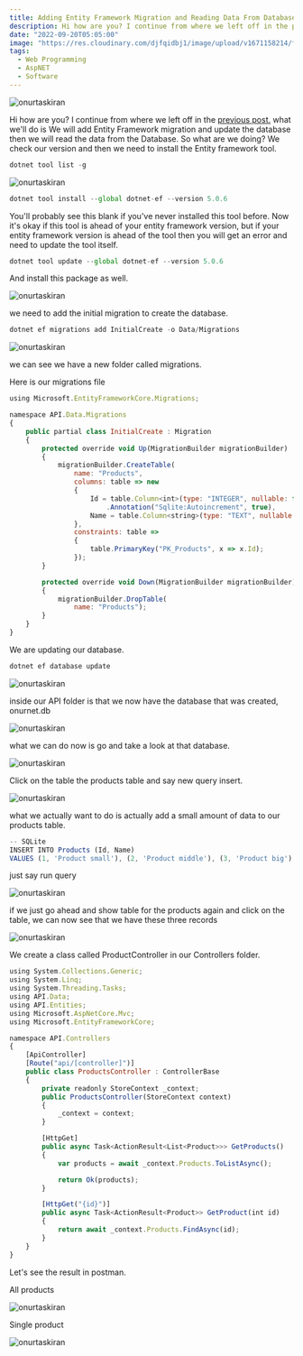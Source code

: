 ```yaml
---
title: Adding Entity Framework Migration and Reading Data From Database in Api
description: Hi how are you? I continue from where we left off in the previous post. what we'll do is We will add Entity Framework migration and update
date: "2022-09-20T05:05:00"
image: "https://res.cloudinary.com/djfqidbj1/image/upload/v1671158214/fdjaa8fpnoi4uhpnkico.jpg"
tags:
  - Web Programming
  - AspNET
  - Software
---
```


<img
  className="w-full rounded-xl"
  src="https://res.cloudinary.com/djfqidbj1/image/upload/v1671158214/fdjaa8fpnoi4uhpnkico.jpg"
  alt="onurtaskiran"
/>

Hi how are you? I continue from where we left off in the <a href="/blog/setting-up-entity-framework-and-adding-a-connection-string">previous post.</a> what we'll do is We will add Entity Framework migration and update the database then we will read the data from the Database. So what are we doing? We check our version and then we need to install the Entity framework tool.

```javascript
dotnet tool list -g
```

<img
  className="w-full "
  src="https://res.cloudinary.com/djfqidbj1/image/upload/v1704652374/x8ue1txhnisjvsc0zsiu.jpg"
  alt="onurtaskiran"
/>

```javascript
dotnet tool install --global dotnet-ef --version 5.0.6
```

You'll probably see this blank if you've never installed this tool before. Now it's okay if this tool is ahead of your entity framework version, but if your entity framework version is ahead of the tool then you will get an error and need to update the tool itself.

```javascript
dotnet tool update --global dotnet-ef --version 5.0.6
```

And install this package as well.

<img
  className="w-full "
  src="https://res.cloudinary.com/djfqidbj1/image/upload/v1704652374/vxqzmt7odhtaawxij12x.jpg"
  alt="onurtaskiran"
/>

we need to add the initial migration to create the database.

```javascript
dotnet ef migrations add InitialCreate -o Data/Migrations
```

<img
  className="w-full "
  src="https://res.cloudinary.com/djfqidbj1/image/upload/v1704652373/k55rkli8faac9aoshm7m.jpg"
  alt="onurtaskiran"
/>

we can see we have a new folder called migrations.

Here is our migrations file

```javascript
using Microsoft.EntityFrameworkCore.Migrations;

namespace API.Data.Migrations
{
    public partial class InitialCreate : Migration
    {
        protected override void Up(MigrationBuilder migrationBuilder)
        {
            migrationBuilder.CreateTable(
                name: "Products",
                columns: table => new
                {
                    Id = table.Column<int>(type: "INTEGER", nullable: false)
                        .Annotation("Sqlite:Autoincrement", true),
                    Name = table.Column<string>(type: "TEXT", nullable: true)
                },
                constraints: table =>
                {
                    table.PrimaryKey("PK_Products", x => x.Id);
                });
        }

        protected override void Down(MigrationBuilder migrationBuilder)
        {
            migrationBuilder.DropTable(
                name: "Products");
        }
    }
}
```

We are updating our database.

```javascript
dotnet ef database update
```

<img
  className="w-full "
  src="https://res.cloudinary.com/djfqidbj1/image/upload/v1704652373/rb2dodpg1yrpo8yycdhm.jpg"
  alt="onurtaskiran"
/>

inside our API folder is that we now have the database that was created, onurnet.db

<img
  className="w-full "
  src="https://res.cloudinary.com/djfqidbj1/image/upload/v1704652374/ahdkhg9u2omec2omaggg.jpg"
  alt="onurtaskiran"
/>

what we can do now is go and take a look at that database.

<img
  className="w-full "
  src="https://res.cloudinary.com/djfqidbj1/image/upload/v1704652374/aizfiabt5c24z8vt6ynw.jpg"
  alt="onurtaskiran"
/>

Click on the table the products table and say new query insert.

<img
  className="w-full "
  src="https://res.cloudinary.com/djfqidbj1/image/upload/v1704652373/q2q15ocszqij74ijxbed.jpg"
  alt="onurtaskiran"
/>

what we actually want to do is actually add a small amount of data to our products table.

```javascript
-- SQLite
INSERT INTO Products (Id, Name)
VALUES (1, 'Product small'), (2, 'Product middle'), (3, 'Product big');
```

just say run query

<img
  className="w-full "
  src="https://res.cloudinary.com/djfqidbj1/image/upload/v1704652374/ua2yajujmqon0wl9wmys.jpg"
  alt="onurtaskiran"
/>

if we just go ahead and show table for the products again and click on the table, we can now see that we have these three records

<img
  className="w-full "
  src="https://res.cloudinary.com/djfqidbj1/image/upload/v1704652374/g0qdutjlcsfztmesxxbk.jpg"
  alt="onurtaskiran"
/>

We create a class called ProductController in our Controllers folder.

```javascript
using System.Collections.Generic;
using System.Linq;
using System.Threading.Tasks;
using API.Data;
using API.Entities;
using Microsoft.AspNetCore.Mvc;
using Microsoft.EntityFrameworkCore;

namespace API.Controllers
{
    [ApiController]
    [Route("api/[controller]")]
    public class ProductsController : ControllerBase
    {
        private readonly StoreContext _context;
        public ProductsController(StoreContext context)
        {
            _context = context;
        }

        [HttpGet]
        public async Task<ActionResult<List<Product>>> GetProducts()
        {
            var products = await _context.Products.ToListAsync();

            return Ok(products);
        }

        [HttpGet("{id}")]
        public async Task<ActionResult<Product>> GetProduct(int id)
        {
            return await _context.Products.FindAsync(id);
        }
    }
}
```

Let's see the result in postman.

All products

<img
  className="w-full "
  src="https://res.cloudinary.com/djfqidbj1/image/upload/v1704652374/miusexebhkaxu6htksen.jpg"
  alt="onurtaskiran"
/>

Single product

<img
  className="w-full "
  src="https://res.cloudinary.com/djfqidbj1/image/upload/v1704652374/zh7x2e4enk0y5dbwnt2w.jpg"
  alt="onurtaskiran"
/>
